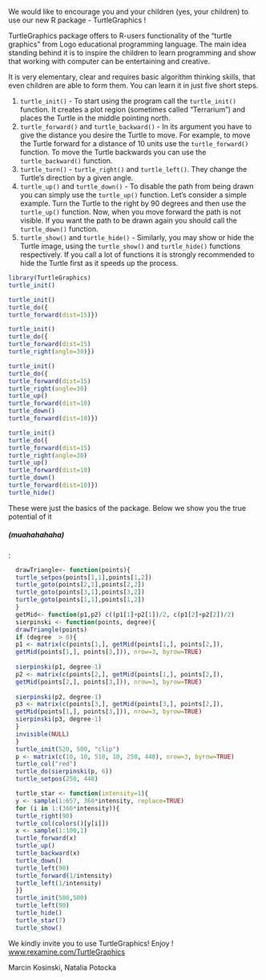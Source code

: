 We would like to encourage you and your children (yes, your children) to use our new R package - TurtleGraphics !
   
   
   TurtleGraphics package offers to R-users functionality of the "turtle graphics" from Logo educational programming language. The main idea standing behind it is to inspire the children to learn programming and show that working with computer can be entertaining and creative.

It is very elementary, clear and requires basic algorithm thinking skills, that even children are able to form them. You can learn it in just five short steps.

1. `turtle_init()` - To start using the program call the `turtle_init()` function. It creates a plot region (sometimes called "Terrarium") and places the Turtle in the middle pointing north.
2. `turtle_forward()` and `turtle_backward()` - In its argument you
have to give the distance you desire the Turtle to move. For example, to move the Turtle forward for a distance of 10 units use the `turtle_forward()` function. To move the Turtle backwards you can use the `turtle_backward()` function.
3. `turtle_turn()` - `turtle_right()` and `turtle_left()`. They change the Turtle's direction by a given angle. 
4. `turtle_up()` and `turtle_down()` - To disable the path from being drawn you can simply use the `turtle_up()` function. Let's consider a simple example. Turn the Turtle to the right by 90 degrees and then use the `turtle_up()` function. Now, when you move forward the path is not visible. If you want the path to be drawn
again you should call the `turtle_down()` function.
5. `turtle_show()` and `turtle_hide()` - Similarly, you may show or hide the Turtle image, using the `turtle_show()` and `turtle_hide()` functions respectively. If you call a lot of functions it is strongly recommended to hide the Turtle first as it speeds up the process.
```r
library(TurtleGraphics)
turtle_init()
```
```r
turtle_init()
turtle_do({
turtle_forward(dist=15)})
```
```r
turtle_init()
turtle_do({
turtle_forward(dist=15)
turtle_right(angle=30)})
```
```r
turtle_init()
turtle_do({
turtle_forward(dist=15)
turtle_right(angle=30)
turtle_up()
turtle_forward(dist=10)
turtle_down()
turtle_forward(dist=10)})
```
```r
turtle_init()
turtle_do({
turtle_forward(dist=15)
turtle_right(angle=30)
turtle_up()
turtle_forward(dist=10)
turtle_down()
turtle_forward(dist=10)})
turtle_hide()
```

These were just the basics of the package. Below we show you the true potential of it <h5>(muahahahaha)</h5> :
```r
  drawTriangle<- function(points){
  turtle_setpos(points[1,1],points[1,2])
  turtle_goto(points[2,1],points[2,2])
  turtle_goto(points[3,1],points[3,2])
  turtle_goto(points[1,1],points[1,2])
  }
  getMid<- function(p1,p2) c((p1[1]+p2[1])/2, c(p1[2]+p2[2])/2)
  sierpinski <- function(points, degree){
  drawTriangle(points)
  if (degree  > 0){
  p1 <- matrix(c(points[1,], getMid(points[1,], points[2,]),
  getMid(points[1,], points[3,])), nrow=3, byrow=TRUE)
 
  sierpinski(p1, degree-1)
  p2 <- matrix(c(points[2,], getMid(points[1,], points[2,]),
  getMid(points[2,], points[3,])), nrow=3, byrow=TRUE)
 
  sierpinski(p2, degree-1)
  p3 <- matrix(c(points[3,], getMid(points[3,], points[2,]),
  getMid(points[1,], points[3,])), nrow=3, byrow=TRUE)
  sierpinski(p3, degree-1)
  }
  invisible(NULL)
  }
  turtle_init(520, 500, "clip")
  p <- matrix(c(10, 10, 510, 10, 250, 448), nrow=3, byrow=TRUE)
  turtle_col("red")
  turtle_do(sierpinski(p, 6))
  turtle_setpos(250, 448)
```
```r

  turtle_star <- function(intensity=1){
  y <- sample(1:657, 360*intensity, replace=TRUE)
  for (i in 1:(360*intensity)){
  turtle_right(90)
  turtle_col(colors()[y[i]])
  x <- sample(1:100,1)
  turtle_forward(x)
  turtle_up()
  turtle_backward(x)
  turtle_down()
  turtle_left(90)
  turtle_forward(1/intensity)
  turtle_left(1/intensity)
  }}
  turtle_init(500,500)
  turtle_left(90)
  turtle_hide()
  turtle_star(7)
  turtle_show()
```

We kindly invite you to use TurtleGraphics! Enjoy !
[www.rexamine.com/TurtleGraphics](www.rexamine.com/TurtleGraphics)

Marcin Kosinski, Natalia Potocka


